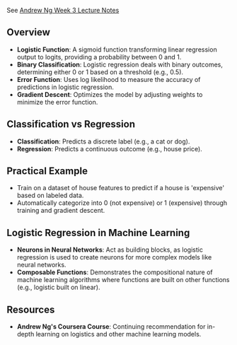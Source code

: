 
See [Andrew Ng Week 3 Lecture Notes](https://www.coursera.org/learn/machine-learning/resources/Zi29t)

## Overview
- **Logistic Function**: A sigmoid function transforming linear regression output to logits, providing a probability between 0 and 1.
- **Binary Classification**: Logistic regression deals with binary outcomes, determining either 0 or 1 based on a threshold (e.g., 0.5).
- **Error Function**: Uses log likelihood to measure the accuracy of predictions in logistic regression.
- **Gradient Descent**: Optimizes the model by adjusting weights to minimize the error function.

## Classification vs Regression
- **Classification**: Predicts a discrete label (e.g., a cat or dog).
- **Regression**: Predicts a continuous outcome (e.g., house price).

## Practical Example
- Train on a dataset of house features to predict if a house is 'expensive' based on labeled data.
- Automatically categorize into 0 (not expensive) or 1 (expensive) through training and gradient descent.

## Logistic Regression in Machine Learning
- **Neurons in Neural Networks**: Act as building blocks, as logistic regression is used to create neurons for more complex models like neural networks.
- **Composable Functions**: Demonstrates the compositional nature of machine learning algorithms where functions are built on other functions (e.g., logistic built on linear).

## Resources
- **Andrew Ng's Coursera Course**: Continuing recommendation for in-depth learning on logistics and other machine learning models.